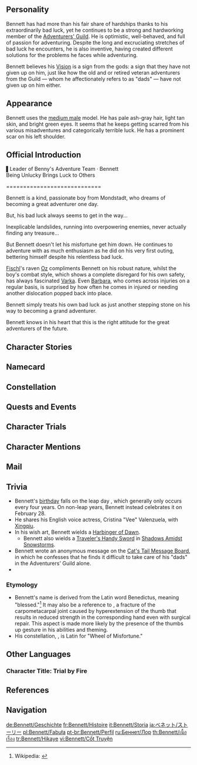 {{CharacterTabs}}
{{Quote|One of the few young adventurers of the Mondstadt Adventurers' Guild, he is always plagued with inexplicable bad luck.<br>He is the only active member of his own adventure group, known as "Benny's Adventure Team," after all the other members decided to "take leave" following a series of unfortunate incidents. As a result, the team is currently on the verge of being dissolved.<br>Being unable to break the poor boy's heart, Katheryne of the Adventurers' Guild has kept "Benny's Adventure Team" on the books, whilst also hiding from him the fact that all the other members have long since officially left the team.|Description from the Official Website<ref>Official ''Genshin Impact'' Website: [https://genshin.hoyoverse.com/en/character/mondstadt?char=9 Bennett]</ref>}}

==Personality==
{{Quote|A righteous and good-natured adventurer from Mondstadt who's unfortunately extremely unlucky.|In-game character attributes and profile page text}}
Bennett has had more than his fair share of hardships thanks to his extraordinarily bad luck, yet he continues to be a strong and hardworking member of the [[Adventurers' Guild]]. He is optimistic, well-behaved, and full of passion for adventuring. Despite the long and excruciating stretches of bad luck he encounters, he is also inventive, having created different solutions for the problems he faces while adventuring.

Bennett believes his [[Vision]] is a sign from the gods: a sign that they have not given up on him, just like how the old and or retired veteran adventurers from the Guild &mdash; whom he affectionately refers to as "dads" &mdash; have not given up on him either.

==Appearance==
{{See also|Fortune's Favor}}
<!-- Keep appearance section short and concise. Limit to 3-4 sentences. Outfits should be described on the outfit pages. -->
Bennett uses the [[:Category:Medium Male Characters|medium male]] model. He has pale ash-gray hair, light tan skin, and bright green eyes. It seems that he keeps getting scarred from his various misadventures and categorically terrible luck. He has a prominent scar on his left shoulder.

==Official Introduction==
{{Official Introduction
|title = Being Unlucky Brings Luck to Others
|link = https://www.facebook.com/Genshinimpact/posts/634857610697766
|character = Bennett}}
{{Quote|So long as you do the exact opposite of whatever Bennett does, your whole adventure will go over smoothly.|Advice from former Mondstadt Adventurers' Guild member [[Herman]]<ref>Facebook: [https://www.facebook.com/Genshinimpact/posts/634944440689083 Bennett's Introduction]</ref>}}
▌Leader of Benny's Adventure Team · Bennett<br>
Being Unlucky Brings Luck to Others

<nowiki>============================</nowiki>

Bennett is a kind, passionate boy from Mondstadt, who dreams of becoming a great adventurer one day.

But, his bad luck always seems to get in the way...

Inexplicable landslides, running into overpowering enemies, never actually finding any treasure...

But Bennett doesn't let his misfortune get him down. He continues to adventure with as much enthusiasm as he did on his very first outing, bettering himself despite his relentless bad luck.

[[Fischl]]'s raven [[Oz]] compliments Bennett on his robust nature, whilst the boy's combat style, which shows a complete disregard for his own safety, has always fascinated [[Varka]]. Even [[Barbara]], who comes across injuries on a regular basis, is surprised by how often he comes in injured or needing another dislocation popped back into place.

Bennett simply treats his own bad luck as just another stepping stone on his way to becoming a grand adventurer.

Bennett knows in his heart that this is the right attitude for the great adventurers of the future.

==Character Stories==
{{Character Story
|title1        = Character Details
|text1         = <p>[[Benny's Adventure Team]] is an exception to the norm in the [[Adventurers' Guild]], [[Mondstadt]] Branch.</p><p>Initially, the team mechanism requiring at least 3 or 4 regulars in each team was set up to promote mutual support and prevent accidents.</p><p>As for Benny's Adventure Team, however, its only regular member has been Bennett himself.</p><p>The lack of team members essentially has everything to do with Bennett's infamous bad luck.</p><p>However, being the passionate adventurer he is, Bennett never feels lonely.</p><p>Well, maybe once or twice, sometimes...</p>
|mention1      = 

|title2        = Character Story 1
|friendship2   = 2
|text2         = <p>The adventurer [[Jack]] was the first victim of Benny's Adventure Team.</p><p>Just a few feet away from the treasure, an extremely rare [[Geo]] Turbulence occurred, tearing the ground apart and opening a bottomless chasm right before everyone's eyes.</p><p>"So close, yet so far... like love."</p><p>Jack only suffered minor injuries, but he was never the same as an adventurer thereafter. The event seemed to have left him with a broken heart.</p><p>Another member, [[Royce]], heard someone shout "Heyo!" before losing consciousness in a huge explosion. The culprit, [[Klee]], was sent to the confinement room for seven days for mistaking the cave the adventurers were still exploring in for a giant rabbit hole and blowing it up.</p><p>Heckler suffered from a severe bout of diarrhea for a week after joining the team. Although it turned out to be food poisoning, he insisted it was because of Bennett's bad luck.</p><p>"They'll be back! They're just... on leave. Please don't invalidate my team's registration with the Guild..."</p><p>Seeing Bennett beg and plead before her eyes, [[Katheryne]] sighed and decided to spare him the truth that his "teammates" had long jumped ship.</p>
|mention2      = Jack,Royce,Klee,Katheryne

|title3        = Character Story 2
|friendship3   = 3
|text3         = <p>There was once a predicament of incomparable despair.</p><p>A predicament that had all but swallowed an old adventurer.</p><p>The scorching flames scalded his skin, the deafening thunder almost ruptured his eardrums, and the hollering winds threatened to rip his soul from him.</p><p>At the end of his hellish journey, what awaited him was... a baby.</p><p>The old adventurer thought he was the first living thing to pass through this arduous ordeal. But how could he explain that which lay before him?</p><p>In that moment, it hit him, and he believed it to be true.</p><p>"This baby must be... a child abandoned by the world itself."</p><p>Though there were no mighty artifacts, jewelry, or gold, the old man's face did not seem disappointed in the slightest, for he regarded this baby, whose life hung by a mere thread, to be his treasure.</p><p>"This child is what I was meant to find on this journey," he thought as he took the baby into his arms.</p><p>Even if what he was about to do opposed the will of the world itself, he was unafraid.</p>
|mention3      = 

|title4        = Character Story 3
|friendship4   = 4
|text4         = <p>The old adventurer died from severe injuries before being able to tell this story, leaving only the child he had saved.</p><p>On his deathbed, he only managed four final words: "will," "adventure," and "final treasure."</p><p>Several single, childless, old adventurers in the Adventurers' Guild in Mondstadt raised the child as their own and named him Bennett.</p><p>Being raised by the Guild, Bennett referred to everyone as "Dad."</p><p>"Dad, your dentures fell into the bowl!" "Dad, you should stop wearing that old leather armor. Where are the undergarments I bought you?" "Dad, it's raining, better keep your distance from me so you don't get struck by lightning!"</p><p>Taking care of all his aging dads who have no family has taken up most of his time outside of adventuring.</p><p>"The dads certainly have found a treasure, haha!"</p><p>[[Cyrus]], the current Guild Master, laughed, giving Bennett a pat on the back.</p><p>Though he is unlucky himself, he can at least try to bring luck to those he cares about. At least, that's how Bennett feels.</p><p>Bennett the Unlucky still strives to find his own lucky treasure through his series of unfortunate events.</p>
|mention4      = Cyrus (Mondstadt)

|title5        = Character Story 4
|friendship5   = 5
|text5         = <p>[[Oz]] the Raven, [[Fischl]]'s familiar, said Bennett is "the most tenacious young man in the world."</p><p>Indeed, Bennett's share of bad luck throughout his life can be seen from his scars, old and new.</p><p>Attacked by monsters, buried in collapsed ruins, falling from cliffs... A wealth of "unfortunate events" has taught Bennett how to deal with more of them in the future.</p><p>[[Barbara]], the Deaconess at the [[Church of Favonius]], was once surprised by how skilled Bennett is at treating dislocated joints.</p><p>Another gift from his ordeals is his jaw-dropping talent for combat.</p><p>"Look at his moves... Doesn't that hurt?" Grand Master [[Varka]] of the [[Knights of Favonius|Knights]] was extremely intrigued after seeing Bennett in combat.</p><p>It's not that Bennett doesn't feel pain &mdash; he has simply gotten used to it. He adapted to the pain as others would to pungent smells or blinding light.</p><p>Therefore, the way Bennett dives into battles head-on without reservation has become a signature of his.</p>
|mention5      = Oz,Fischl,Barbara,Varka

|title6        = Character Story 5
|friendship6   = 6
|text6         = <p>What does death mean, exactly? Always walking the thin line between life and death, Bennett can't help but wonder.</p><p>Bennett knows that the old adventurer who saved him has left many praiseworthy stories and legends after his death.</p><p>He knows that adventurers will not have weeping at their funerals, only toasts made in their names by old comrades.</p><p>He knows, to the adventurers of Mondstadt, a "good death" comes at the end of a life given to the pursuit of treasure and the secrets of the world. Once over, their souls are brought back to their homeland by [[Barbatos]].</p><p>He once feared death.</p><p>However, after pondering on this matter some more, he now feels death may be something fortunate for an adventurer...</p><p>Not that fortune has anything to do with him.</p><p>"Onto the next treasure!" And with that, Bennett puts this thinking business behind him.</p>
|mention6      = Barbatos

|title7        = Adhesive Bandage
|friendship7   = 4
|text7         = <p>Whenever he suffers severe injuries such as fractures or excessive loss of blood, Bennett will go to the [[Favonius Cathedral|Cathedral]] to seek treatment from Deaconess Barbara.</p><p>"Sorry, it's me again..." Bennett will say, scratching the back of his head.</p><p>Barbara, however, will just shake her head, and with a "let's deal with those scratches as well," she will toss him some adhesive bandages.</p><p>Such displays of concern may be inadvertent, but they have a special place in Bennett's heart. He sticks those bandages on his wounds with the care of one pinning a medal to their chest, before thanking her wholeheartedly.</p><p>Bennett keeps many such bandages in his utility pouch when he goes on adventures. Ones he gets from his dads, from Barbara, from Katheryne... and from adventurers he sometimes meets by chance after getting injured.</p><p>These tiny tokens of goodwill form a tangible collection of fair fortune unique to Bennett.</p><p>"Well, since everyone's by my side, I guess I'm not that unlucky after all."</p>
|mention7      = Barbara,Katheryne

|title8        = Vision
|friendship8   = 6
|text8         = <p>Bennett's passion for adventure is unstoppable.</p><p>He wants to constantly explore, challenge, sweat it out, and eventually grow old on the adventurer's path.</p><p>But there was once when he met with a true crisis.</p><p>Just as that old adventurer had so long ago, Bennett was in a predicament that would cause any other person to despair.</p><p>"Losing this much blood... Not good."</p><p>But Bennett did not stop. "There's no reason to turn back," he thought.</p><p>Somehow, he just knew that all the agonizing misfortune he had suffered up till this point was for the sake of overcoming this precarious position.</p><p>But at the end of his hellish journey, what he found at the end was &mdash; nothing at all.</p><p>"Ha, returning empty-handed is... part of an adventure. I... don't mind..."</p><p>At last, his tightly-wound emotions came loose, allowing his many injuries to rob him of his consciousness, and he collapsed.</p><p>When he reawakened, he found that his wounds had been cauterized by a [[Pyro|mysterious flame]], stopping both the bleeding and the pain.</p><p>A [[Vision|jewel]] pulsed warmly in the palm of his hand, its rhythm in time with the heartbeat in his chest &mdash; the beating heart of an adventurer.</p><p>This was not the mercy of the world, or that fate took pity on him. Rather, this was his "final reward," one befitting a person with Bennett's burning passion.</p>
|mention8      = 
}}

==Namecard==
{{Namecard|Bennett: Recognition}}

==Constellation==
{{Constellation Lore|Rota Calamitas}}

==Quests and Events==
{{Quests and Events}}

==Character Trials==
{{Trials by Character}}

==Character Mentions==
{{Character Mentions|alias=the "Adventurer Who Bears the World's Curses"}}

==Mail==
{{Mails by Category List|noheader=1}}

==Trivia==
<!-- Any tidbits of info from in-game dialogue or the manga. Spoilers could also go here.-->
* Bennett's [[birthday]] falls on the leap day {{w|February 29}}, which generally only occurs every four years. On non-leap years, Bennett instead celebrates it on February 28.
* He shares his English voice actress, Cristina "Vee" Valenzuela, with [[Xingqiu]].
* In his wish art, Bennett wields a [[Harbinger of Dawn]].
** Bennett also wields a [[Traveler's Handy Sword]] in [[Shadows Amidst Snowstorms]].
* Bennett wrote an anonymous message on the [[Cat's Tail Message Board#Bennett's Message|Cat's Tail Message Board]], in which he confesses that he finds it difficult to take care of his "dads" in the Adventurers' Guild alone.
* {{Furnishing Mentions|Bennett}}

===Etymology===
* Bennett's name is derived from the Latin word Benedictus, meaning "blessed."<ref>Wikipedia: {{w|Bennett (name)}}</ref> It may also be a reference to {{w|Bennett's fracture}}, a fracture of the carpometacarpal joint caused by hyperextension of the thumb that results in reduced strength in the corresponding hand even with surgical repair. This aspect is made more likely by the presence of the thumbs up gesture in his abilities and theming.
* His constellation, {{wt|rota|Rota|Latin}} {{wt|calamitas|Calamitas|Latin}}, is Latin for "Wheel of Misfortune."
<!--
==Notes==
{{Reflist|note=1}}
-->

==Other Languages==
===Character Title: Trial by Fire===
{{Other Languages
|en      = Trial by Fire
|zhs     = 命运试金石
|zhs_rm  = Mìngyùn Shìjīnshí
|zht     = 命運試金石
|zht_rm  = Mìngyùn Shìjīnshí
|zh_tl   = Touchstone of Fate
|ja      = 運命の試金石
|ja_rm   = Unmei no Shikinseki
|ja_tl   = Touchstone of Fate
|ko      = {{tt|운명|運命}}의 {{tt|시금석|試金石}}
|ko_rm   = Unmyeong-ui Sigeumseok
|ko_tl   = Touchstone of Fate
|es      = El Tentador del Destino
|es_tl   = The Tempter of Fate
|fr      = Prince de la guigne
|fr_tl   = Prince of Bad Luck
|ru      = Испытание огнём
|ru_tl   = Trial by Fire
|th      = ไฟแห่งโชคชะตา
|th_rm   = Fai haeng Chok Chata
|th_tl   = Fire of Luck and Fate
|vi      = Thử Thách Của Vận Mệnh
|vi_tl   = The Challenge of Fate
|de      = Prüfling des Schicksals
|de_tl   = Examinee of Fate
|id      = Trial by Fire
|pt      = Julgamento por Fogo
|pt_tl   = Judgment by Fire
|tr      = Ateşle İmtihan
|tr_tl   = 
|it      = Prova del fuoco
|it_tl   = Trial of Fire
}}

==References==
{{Reflist}}

==Navigation==
{{Character Navbox|Lore}}

[[de:Bennett/Geschichte]]
[[fr:Bennett/Histoire]]
[[it:Bennett/Storia]]
[[ja:ベネット/ストーリー]]
[[pl:Bennett/Fabuła]]
[[pt-br:Bennett/Perfil]]
[[ru:Беннет/Лор]]
[[th:Bennett/เนื้อเรื่อง]]
[[tr:Bennett/Hikaye]]
[[vi:Bennett/Cốt Truyện]]